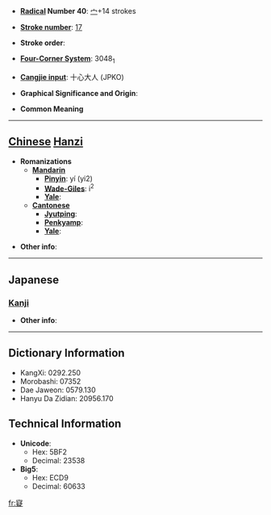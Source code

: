 * '''[[Wiktionary:Chinese radical index| Radical]] Number 40''': [[Wiktionary:Chinese radical index 宀|宀]]+14 strokes

* '''[[Wiktionary:Chinese total strokes index|Stroke number]]''': [[Wiktionary:Chinese total strokes index 17|17]]

* '''Stroke order''': 

* '''[[Wiktionary:Chinese four corner index|Four-Corner System]]''': 3048<sub>1</sub>

* '''[[Wiktionary:Chinese Cangjie index|Cangjie input]]''': 十心大人 (JPKO)

* '''Graphical Significance and Origin''': 

* '''Common Meaning'''

----

== [[Chinese]] [[Hanzi]] ==

* '''Romanizations'''
** '''[[Mandarin]]'''
*** '''[[Pinyin]]''': yí (yi2)
*** '''[[Wade-Giles]]''': i<sup>2</sup>
*** '''[[Yale]]''': 
** '''[[Cantonese]]'''
*** '''[[Jyutping]]''':
*** '''[[Penkyamp]]''': 
*** '''[[Yale]]''': 

* '''Other info''': 

----

==Japanese==
===[[Kanji]]===
{{kanji|on readings=[[ぎ]] (gi)|kun readings=[[あきらかにする]] (akirakanisuru)}}

* '''Other info''':  

----

== Dictionary Information ==

* KangXi: 0292.250
* Morobashi: 07352
* Dae Jaweon: 0579.130
* Hanyu Da Zidian: 20956.170

== Technical Information ==

* '''Unicode''':
** Hex: 5BF2
** Decimal: 23538
* '''Big5''':
** Hex: ECD9
** Decimal: 60633

[[fr:寲]]